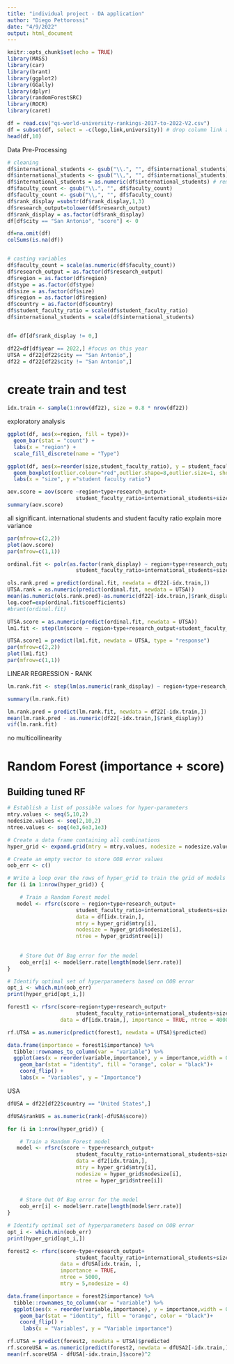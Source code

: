 ```yaml
---
title: "individual project - DA application"
author: "Diego Pettorossi"
date: "4/9/2022"
output: html_document
---
```


```r
knitr::opts_chunk$set(echo = TRUE)
library(MASS)
library(car)
library(brant)
library(ggplot2)
library(GGally)
library(dplyr)
library(randomForestSRC)
library(ROCR)
library(caret)
```


```r
df = read.csv("qs-world-university-rankings-2017-to-2022-V2.csv")
df = subset(df, select = -c(logo,link,university)) # drop column link and logo
head(df,10)
```



Data Pre-Processing

```r
# cleaning
df$international_students <- gsub("\\.", "", df$international_students)
df$international_students <- gsub("\\,", "", df$international_students)
df$international_students = as.numeric(df$international_students) # remove commas and dots
df$faculty_count <- gsub("\\.", "", df$faculty_count)
df$faculty_count <- gsub("\\,", "", df$faculty_count)
df$rank_display =substr(df$rank_display,1,3)
df$research_output=tolower(df$research_output)
df$rank_display = as.factor(df$rank_display)
df[df$city == "San Antonio", "score"] <- 0

df=na.omit(df)
colSums(is.na(df))


# casting variables
df$faculty_count = scale(as.numeric(df$faculty_count))
df$research_output = as.factor(df$research_output)
df$region = as.factor(df$region)
df$type = as.factor(df$type)
df$size = as.factor(df$size)
df$region = as.factor(df$region)
df$country = as.factor(df$country)
df$student_faculty_ratio = scale(df$student_faculty_ratio)
df$international_students = scale(df$international_students)


df= df[df$rank_display != 0,]

df22=df[df$year == 2022,] #focus on this year
UTSA = df22[df22$city == "San Antonio",]
df22 = df22[df22$city != "San Antonio",]
```

# create train and test
```r
idx.train <- sample(1:nrow(df22), size = 0.8 * nrow(df22))
```

exploratory analysis


```r
ggplot(df, aes(x=region, fill = type))+
  geom_bar(stat = "count") +
  labs(x = "region") +
  scale_fill_discrete(name = "Type")

ggplot(df, aes(x=reorder(size,student_faculty_ratio), y = student_faculty_ratio,  )) +
  geom_boxplot(outlier.colour="red",outlier.shape=8,outlier.size=1, show.legend = FALSE) +
  labs(x = "size", y ="student faculty ratio")


```

```r
aov.score = aov(score ~region+type+research_output+
                      student_faculty_ratio+international_students+size+faculty_count, data=df)
summary(aov.score)
```
all significant. international students and student faculty ratio explain more variance

```r
par(mfrow=c(2,2))
plot(aov.score)
par(mfrow=c(1,1))
```

```r
ordinal.fit <- polr(as.factor(rank_display) ~ region+type+research_output+
                      student_faculty_ratio+international_students+size+faculty_count, data = df22[idx.train,], Hess = T)

ols.rank.pred = predict(ordinal.fit, newdata = df22[-idx.train,])
UTSA.rank = as.numeric(predict(ordinal.fit, newdata = UTSA))
mean(as.numeric(ols.rank.pred)-as.numeric(df22[-idx.train,]$rank_display))
log.coef=exp(ordinal.fit$coefficients)
#brant(ordinal.fit)
```


```r
UTSA.score = as.numeric(predict(ordinal.fit, newdata = UTSA))
lm1.fit <- step(lm(score ~ region+type+research_output+student_faculty_ratio+international_students+size+faculty_count, data =df22), direction = "forward")

UTSA.score1 = predict(lm1.fit, newdata = UTSA, type = "response")
par(mfrow=c(2,2))
plot(lm1.fit)
par(mfrow=c(1,1))
```

LINEAR REGRESSION - RANK
```r
lm.rank.fit <- step(lm(as.numeric(rank_display) ~ region+type+research_output+student_faculty_ratio+international_students+size+faculty_count, data =df22[idx.train,]),direction = "both", trace = F)

summary(lm.rank.fit)

lm.rank.pred = predict(lm.rank.fit, newdata = df22[-idx.train,])
mean(lm.rank.pred - as.numeric(df22[-idx.train,]$rank_display))
vif(lm.rank.fit) 
```

no multicollinearity


# Random Forest (importance + score)

## Building tuned RF
```r
# Establish a list of possible values for hyper-parameters
mtry.values <- seq(5,10,2)
nodesize.values <- seq(2,10,2)
ntree.values <- seq(4e3,6e3,1e3)

# Create a data frame containing all combinations 
hyper_grid <- expand.grid(mtry = mtry.values, nodesize = nodesize.values, ntree = ntree.values)

# Create an empty vector to store OOB error values
oob_err <- c()

# Write a loop over the rows of hyper_grid to train the grid of models
for (i in 1:nrow(hyper_grid)) {

    # Train a Random Forest model
   model <- rfsrc(score ~ region+type+research_output+
                      student_faculty_ratio+international_students+size+faculty_count,
                      data = df[idx.train,],
                      mtry = hyper_grid$mtry[i],
                      nodesize = hyper_grid$nodesize[i],
                      ntree = hyper_grid$ntree[i])  
  
                          
    # Store Out Of Bag error for the model                      
    oob_err[i] <- model$err.rate[length(model$err.rate)]
}

# Identify optimal set of hyperparameters based on OOB error
opt_i <- which.min(oob_err)
print(hyper_grid[opt_i,])
```

```r
forest1 <- rfsrc(score~region+type+research_output+
                      student_faculty_ratio+international_students+size+faculty_count,
                 data = df[idx.train,], importance = TRUE, ntree = 4000, mtry = 5, nodesize = 2)

rf.UTSA = as.numeric(predict(forest1, newdata = UTSA)$predicted)

data.frame(importance = forest1$importance) %>%
  tibble::rownames_to_column(var = "variable") %>%
  ggplot(aes(x = reorder(variable,importance), y = importance,width = 0.7)) +
    geom_bar(stat = "identity", fill = "orange", color = "black")+
    coord_flip() +
    labs(x = "Variables", y = "Importance")
```

USA

```r
dfUSA = df22[df22$country == "United States",]

dfUSA$rankUS = as.numeric(rank(-dfUSA$score))
```

```r
for (i in 1:nrow(hyper_grid)) {

    # Train a Random Forest model
   model <- rfsrc(score ~ type+research_output+
                      student_faculty_ratio+international_students+size+faculty_count,
                      data = df2[idx.train,],
                      mtry = hyper_grid$mtry[i],
                      nodesize = hyper_grid$nodesize[i],
                      ntree = hyper_grid$ntree[i])  
  
                          
    # Store Out Of Bag error for the model                      
    oob_err[i] <- model$err.rate[length(model$err.rate)]
}

# Identify optimal set of hyperparameters based on OOB error
opt_i <- which.min(oob_err)
print(hyper_grid[opt_i,])
```

```r
forest2 <- rfsrc(score~type+research_output+
                      student_faculty_ratio+international_students+size+faculty_count,
                 data = dfUSA[idx.train, ],
                 importance = TRUE,
                 ntree = 5000,
                 mtry = 5,nodesize = 4)

data.frame(importance = forest2$importance) %>%
  tibble::rownames_to_column(var = "variable") %>%
  ggplot(aes(x = reorder(variable,importance), y = importance,width = 0.7)) +
    geom_bar(stat = "identity", fill = "orange", color = "black")+
    coord_flip() +
     labs(x = "Variables", y = "Variable importance")

rf.UTSA = predict(forest2, newdata = UTSA)$predicted
rf.scoreUSA = as.numeric(predict(forest2, newdata = dfUSA2[-idx.train,])$predicted)
mean(rf.scoreUSA - dfUSA[-idx.train,]$score)^2
```

